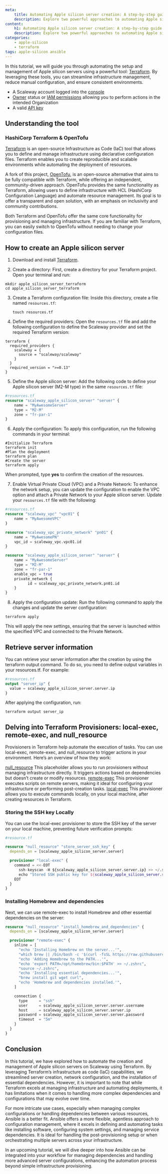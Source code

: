 ```yaml
---
meta:
    title: Automating Apple silicon server creation: A step-by-step guide using Terraform
    description: Explore two powerful approaches to automating Apple silicon server deployment with Terraform
content:
    h1: Automating Apple silicon server creation: A step-by-step guide using Terraform
    description: Explore two powerful approaches to automating Apple silicon server deployment with Terraform
categories:
    - apple-silicon
    - terraform
tags: apple-silicon ansible
---
```


In this tutorial, we will guide you through automating the setup and management of Apple silicon servers using a powerful tool: [Terraform](https://www.terraform.io/). By leveraging these tools, you can streamline infrastructure management, reduce manual configuration, and ensure consistent environments.

<Macro id="requirements" />

- A Scaleway account logged into the [console](https://console.scaleway.com)
- [Owner](/identity-and-access-management/iam/concepts/#owner) status or [IAM permissions](/identity-and-access-management/iam/concepts/#permission) allowing you to perform actions in the intended Organization
- A valid [API key](/identity-and-access-management/iam/how-to/create-api-keys/)

## Understanding the tool

### HashiCorp Terraform & OpenTofu

[Terraform](https://www.terraform.io/) is an open-source Infrastructure as Code (IaC) tool that allows you to define and manage infrastructure using declarative configuration files. Terraform enables you to create reproducible and scalable environments while automating the deployment of resources.

A fork of this project, [OpenTofu](https://opentofu.org/), is an open-source alternative that aims to be fully compatible with Terraform, while offering an independent, community-driven approach. OpenTofu provides the same functionality as Terraform, allowing users to define infrastructure with HCL (HashiCorp Configuration Language) and automate resource management. Its goal is to offer a transparent and open solution, with an emphasis on inclusivity and community contributions.

Both Terraform and OpenTofu offer the same core functionality for provisioning and managing infrastructure. If you are familiar with Terraform, you can easily switch to OpenTofu without needing to change your configuration files.

## How to create an Apple silicon server

1. Download and install [Terraform](https://developer.hashicorp.com/terraform/install).

2. Create a directory: First, create a directory for your Terraform project. Open your terminal and run:

```shell
mkdir apple_silicon_server_terraform
cd apple_silicon_server_terraform
```

3. Create a Terraform configuration file: Inside this directory, create a file named `resources.tf`:

    ```shell
    touch resources.tf
    ```

4. Define the required providers: Open the `resources.tf` file and add the following configuration to define the Scaleway provider and set the required Terraform version:

```shell
terraform {
  required_providers {
    scaleway = {
      source = "scaleway/scaleway"
    }
  }
  required_version = ">=0.13"
}

```

5. Define the Apple silicon server: Add the following code to define your Apple silicon server (M2-M type) in the same `resources.tf` file:

```terraform
#resources.tf
resource "scaleway_apple_silicon_server" "server" {
    name = "MyAwesomeServer"
    type = "M2-M"
    zone = "fr-par-1"
}
```

6. Apply the configuration: To apply this configuration, run the following commands in your terminal:

```shell
#Initialize Terraform
terraform init
#Plan the deployment
terraform plan
#Create the server
terraform apply
```

When prompted, type **yes** to confirm the creation of the resources.

7. Enable Virtual Private Cloud (VPC) and a Private Network: To enhance the network setup, you can update the configuration to enable the VPC option and attach a Private Network to your Apple silicon server. Update your `resources.tf` file with the following:

```terraform
#resources.tf
resource "scaleway_vpc" "vpc01" {
    name = "MyAwesomeVPC"
}

resource "scaleway_vpc_private_network" "pn01" {
    name = "MyAwesomePN"
    vpc_id = scaleway_vpc.vpc01.id
}

resource "scaleway_apple_silicon_server" "server" {
    name = "MyAwesomeServer"
    type = "M2-M"
    zone = "fr-par-1"
    enable_vpc = true
    private_network {
          id = scaleway_vpc_private_network.pn01.id
    }
}
```
8. Apply the configuration update: Run the following command to apply the changes and update the server configuration:

```shell
terraform apply
```

This will apply the new settings, ensuring that the server is launched within the specified VPC and connected to the Private Network.

## Retrieve server information

You can retrieve your server information after the creation by using the terraform output command. To do so, you need to define output variables in your resources.tf. For example:

```terraform
#resources.tf
output "server_ip" {
  value = scaleway_apple_silicon_server.server.ip
}
```

After applying the configuration, run:

```shell
terraform output server_ip
```

## Delving into Terraform Provisioners: local-exec, remote-exec, and null_resource

Provisioners in Terraform help automate the execution of tasks. You can use local-exec, remote-exec, and null_resource to trigger actions in your environment. Here’s an overview of how they work:

[null_resource](https://registry.terraform.io/providers/hashicorp/null/latest/docs/resources/resource) This placeholder allows you to run provisioners without managing infrastructure directly. It triggers actions based on dependencies but doesn’t create or modify resources.
[remote-exec](https://developer.hashicorp.com/terraform/language/resources/provisioners/remote-exec) This provisioner executes scripts on remote servers, making it ideal for configuring your infrastructure or performing post-creation tasks.
[local-exec](https://developer.hashicorp.com/terraform/language/resources/provisioners/local-exec) This provisioner allows you to execute commands locally, on your local machine, after creating resources in Terraform.

### Storing the SSH key Locally

You can use the local-exec provisioner to store the SSH key of the server on your local machine, preventing future verification prompts:

``` terraform
#resource.tf

resource "null_resource" "store_server_ssh_key" {
  depends_on = [scaleway_apple_silicon_server.server]

  provisioner "local-exec" {
    command = <<-EOT
      ssh-keyscan -H ${scaleway_apple_silicon_server.server.ip} >> ~/.ssh/known_hosts
      echo "Stored SSH public key for ${scaleway_apple_silicon_server.server.ip}"
    EOT
  }
}
```
### Installing Homebrew and dependencies

Next, we can use remote-exec to install Homebrew and other essential dependencies on the server:

```terraform
resource "null_resource" "install_homebrew_and_dependencies" {
  depends_on = [scaleway_apple_silicon_server.server]

  provisioner "remote-exec" {
    inline = [
      "echo 'Installing Homebrew on the server...'",
      "which brew || /bin/bash -c '$(curl -fsSL https://raw.githubusercontent.com/Homebrew/install/HEAD/install.sh)'",
      "echo 'Adding Homebrew to the PATH...'",
      "echo 'export PATH=/opt/homebrew/bin:$PATH' >> ~/.zshrc",
      "source ~/.zshrc",
      "echo 'Installing essential dependencies...'",
      "brew install git wget curl",
      "echo 'Homebrew and dependencies installed.'",
    ]

    connection {
      type     = "ssh"
      user     = scaleway_apple_silicon_server.server.username
      host     = scaleway_apple_silicon_server.server.ip
      password = scaleway_apple_silicon_server.server.password
      timeout  = "5m"
    }
  }
}

```
## Conclusion

In this tutorial, we have explored how to automate the creation and management of Apple silicon servers on Scaleway using Terraform. By leveraging Terraform’s infrastructure as code (IaC) capabilities, we streamlined server creation, network configuration, and the installation of essential dependencies. However, it is important to note that while Terraform excels at managing infrastructure and automating deployments, it has limitations when it comes to handling more complex dependencies and configurations that may evolve over time.

For more intricate use cases, especially when managing complex configurations or handling dependencies between various resources, Ansible is a better fit. Ansible offers a more flexible, agentless approach to configuration management, where it excels in defining and automating tasks like installing software, configuring system settings, and managing service dependencies. It is ideal for handling the post-provisioning setup or when orchestrating multiple servers across your infrastructure.

In an upcoming tutorial, we will dive deeper into how Ansible can be integrated into your workflow for managing dependencies and handling more advanced server configurations, enhancing the automation process beyond simple infrastructure provisioning.

